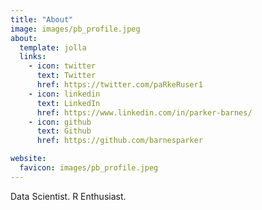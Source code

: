 ```yaml
---
title: "About"
image: images/pb_profile.jpeg
about:
  template: jolla
  links:
    - icon: twitter
      text: Twitter
      href: https://twitter.com/paRkeRuser1
    - icon: linkedin
      text: LinkedIn
      href: https://www.linkedin.com/in/parker-barnes/
    - icon: github
      text: Github
      href: https://github.com/barnesparker

website:
  favicon: images/pb_profile.jpeg
---
```


Data Scientist. R Enthusiast.

